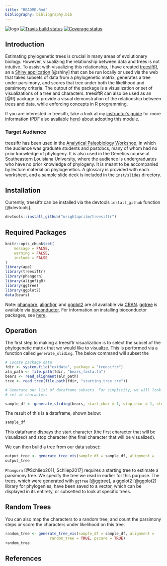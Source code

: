 ```yaml
---
title: "README.Rmd"
bibliography: bibliography.bib
---
```

  ![logo](inst/images/treesiftR.png)
  [![Travis build status](https://travis-ci.org/wrightaprilm/treesiftr.svg?branch=master)](https://travis-ci.org/wrightaprilm/treesiftr)
    [![Coverage status](https://codecov.io/gh/wrightaprilm/treesiftr/branch/master/graph/badge.svg)](https://codecov.io/github/wrightaprilm/treesiftr?branch=master)

## Introduction

Estimating phylogenetic trees is crucial in many areas of evolutionary biology.
However, visualizing the relationship between data and trees is not intutive. To assist with visualizing this relationship, I have created [treesiftR](https://wrightaprilm.github.io/treesiftr/), 
an a [Shiny application](https://wrightaprilm.shinyapps.io/treesiftr_app/) [@shiny] that can be run locally or used via the web that takes subsets of data from a phylogenetic matrix, generates a tree under parsimony, and scores that tree under both the likelihood and parsimony criteria. The output of the package is a visualization or set of visualizations of a tree and characters. treesiftR can also be used as an [@R] package to provide a visual demonstration of the relationship between
trees and data, while enforcing concepts in R programming.

If you are interested in treesiftr, take a look at my [instructor's
guide](https://wrightaprilm.github.io/treesiftr/articles/00-Instuctor-Guide.html) 
for more information (PDF also available [here](https://github.com/wrightaprilm/treesiftr/blob/master/vignettes/00-Instuctor-Guide.pdf)) about adopting this module.

### Target Audience

treesiftr has been used in the [Analytical Paleobiology Workshop](http://www.analytical.palaeobiology.de/), in which the audience was graduate students and postdocs, many of whom had no prior knowledge of phylogeny. It is also
used in the Genetics course at Southeastern Louisiana University, where the audience 
is undergraduates who have no prior knowledge of phylogeny. It is meant to be 
accompanied by lecture material on phylogenetics. A glossary is provided with each 
worksheet, and a sample slide deck is included in the `inst/slides` directory.

## Installation 

Currently, treesiftr can be installed via the devtools ```install_github```
function [@devtools]. 

```r
devtools::install_github("wrightaprilm/treesiftr")
```

## Required Packages

```r
knitr::opts_chunk$set(
	message = FALSE,
	warning = FALSE,
	include = FALSE
)
library(ape)
library(treesiftr)
library(phangorn)
library(alignfigR)
library(ggtree)
library(ggplot2)
data(bears)
```
Note: [phangorn](https://cran.r-project.org/web/packages/phangorn/index.html), [alignfigr](https://cran.r-project.org/web/packages/alignfigR/index.html), and [ggplot2](https://ggplot2.tidyverse.org/) are all available via [CRAN](https://cran.r-project.org/).
[ggtree](https://bioconductor.org/packages/release/bioc/html/ggtree.html) is available via [bioconductor](https://www.bioconductor.org/). For information on installing
bioconductor packages, see [here](https://www.bioconductor.org/install/).  

## Operation

The first step to making a treesiftr visualization is to select the subset of 
the phylogenetic matrix that we would like to visualize. This is performed via a function called ```generate_sliding```. The below command will subset the  

```r
# Locate package data
fdir <- system.file("extdata", package = "treesiftr")
aln_path <- file.path(fdir, "bears_fasta.fa")
bears <- read_alignment(aln_path)
tree <- read.tree(file.path(fdir, "starting_tree.tre"))

# Generate our list of dataframe subsets. For simplicity, we will look at one 
# set of characters

sample_df <- generate_sliding(bears, start_char = 1, stop_char = 1, steps = 1)
```

The result of this is a dataframe, shown below:

```r
sample_df
```
This dataframe dispays the start character (the first character that will be visualized) and stop character (the final character that will be visualized). 

We can then build a tree from our data subset:

```r
output_tree <- generate_tree_vis(sample_df = sample_df, alignment =                                                     aln_path, tree = tree, phy_mat = bears)
output_tree
```

`Phangorn` [@Schliep2011, Schliep2017] requires a starting tree to estimate a parsimony tree. We specify the tree we read in earlier for this purpose. The trees, which were generated with `ggtree` [@ggtree], a ggplot2 [@ggplot2] library for phylogenies, have been saved to a vector, which can be displayed in its entirety, or subsetted to look at specific trees.

## Random Trees

You can also map the characters to a random tree, and count the parsimony steps 
or score the characters under likelihood on this tree.


```r
random_tree <- generate_tree_vis(sample_df = sample_df, alignment =                                                    aln_path, tree = tree, phy_mat = bears,
                    random_tree = TRUE, pscore = TRUE)
random_tree
```


## References
